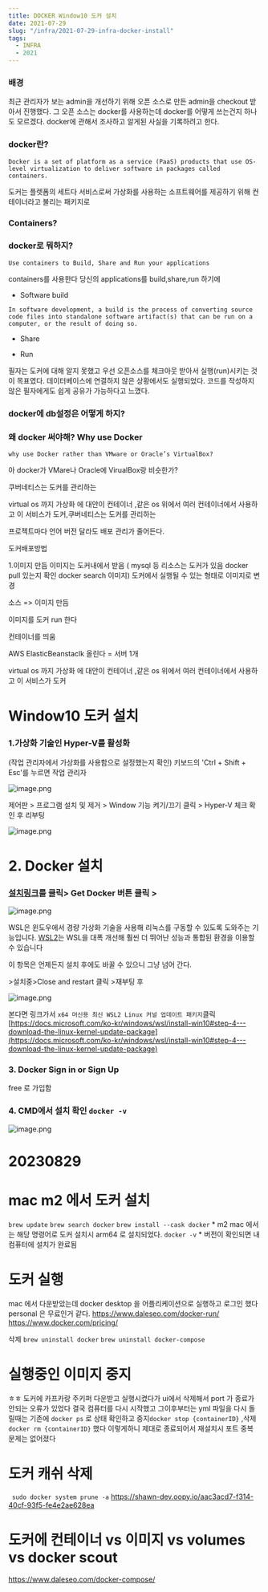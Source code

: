 ```yaml
---
title: DOCKER Window10 도커 설치
date: 2021-07-29
slug: "/infra/2021-07-29-infra-docker-install"
tags:
  - INFRA
  - 2021
---
```

### 배경

최근 관리자가 보는 admin을 개선하기 위해
오픈 소스로 만든 admin을 checkout 받아서 진행했다.
그 오픈 소스는 docker를 사용하는데 docker를 어떻게 쓰는건지 하나도 모르겠다.
docker에 관해서 조사하고 알게된 사실을 기록하려고 한다.

### docker란?
```
Docker is a set of platform as a service (PaaS) products that use OS-level virtualization to deliver software in packages called containers.
```
도커는 플렛폼의 세트다
서비스로써
가상화를 사용하는
소프트웨어를 제공하기 위해
컨테이너라고 불리는 패키지로

### Containers?


### docker로 뭐하지?
```
Use containers to Build, Share and Run your applications
```
containers를 사용한다
당신의 applications를 build,share,run 하기에
* Software build
```
In software development, a build is the process of converting source code files into standalone software artifact(s) that can be run on a computer, or the result of doing so.
```
* Share

* Run

필자는 도커에 대해 알지 못했고
우선 오픈소스를 체크아웃 받아서 실행(run)시키는 것이 목표였다.
데이터베이스에 연결하지 않은 상황에서도 실행되었다.
코드를 작성하지 않은 필자에게도 쉽게 공유가 가능하다고 느꼈다.

### docker에 db설정은 어떻게 하지?

### 왜 docker 써야해? Why use Docker
```
why use Docker rather than VMware or Oracle’s VirtualBox?
```
아 docker가 VMare나 Oracle에 VirualBox랑 비슷한가?

쿠버네티스는 도커를 관리하는

virtual os 까지 가상화 에 대안이 컨테이너 ,같은 os 위에서 여러 컨테이너에서 사용하고 이 서비스가 도커,쿠버네티스는 도커를 관리하는


프로젝트마다 언어 버전 달라도 배포 관리가 줄어든다.


도커배포방법

1.이미지 만듬
이미지는 도커내에서 받음 ( mysql 등 리소스는 도커가 있음 docker pull 있는지 확인 docker search 이미지)
도커에서 실행될 수 있는 형태로 이미지로 변경

소스 => 이미지 만듬

이미지를 도커 run 한다

컨테이너를 띄움


AWS ElasticBeanstaclk  올린다 = 서버 1개

virtual os 까지 가상화 에 대안이 컨테이너 ,같은 os 위에서 여러 컨테이너에서 사용하고 이 서비스가 도커


# Window10 도커 설치

### 1.가상화 기술인 Hyper-V를 활성화

(작업 관리자에서 가상화를 사용함으로 설정했는지 확인)
키보드의 'Ctrl + Shift + Esc'를 누르면 작업 관리자

![image.png](./docker1.JPG)

제어판 > 프로그램 설치 및 제거 > Window 기능 켜기/끄기 클릭 > Hyper-V 체크 확인 후 리부팅

![image.png](/content/postsnt/posts/img/docker2.JPG)

# 2. Docker 설치

### [설치링크](https://hub.docker.com/editions/community/docker-ce-desktop-windows/)를 클릭> Get Docker 버튼 클릭 >

![image.png](./docker3.JPG)

WSL은 윈도우에서 경량 가상화 기술을 사용해 리눅스를 구동할 수 있도록 도와주는 기능입니다. [WSL2](https://www.44bits.io/ko/post/wsl2-install-and-basic-usage)는 WSL을 대폭 개선해 훨씬 더 뛰어난 성능과 통합된 환경을 이용할 수 있습니다

이 항목은 언제든지 설치 후에도 바꿀 수 있으니 그냥 넘어 간다.

\>설치중\>Close and restart 클릭 \>재부팅 후

![image.png](./docker4.JPG)

본다면 링크가서 `x64 머신용 최신 WSL2 Linux 커널 업데이트 패키지`클릭
[https://docs.microsoft.com/ko-kr/windows/wsl/install-win10#step-4---download-the-linux-kernel-update-package](https://docs.microsoft.com/ko-kr/windows/wsl/install-win10#step-4---download-the-linux-kernel-update-package)

### 3. Docker Sign in or Sign Up

free 로 가입함

### 4. CMD에서 설치 확인 `docker -v`

![image.png](./docker5.JPG)


# 20230829

# mac m2 에서 도커 설치
`brew update`
`brew search docker`
`brew install --cask docker`
    *  m2 mac 에서는 해당 명령어로 도커 설치시 arm64 로 설치되었다.
`docker -v`
    * 버전이 확인되면 내 컴퓨터에 설치가 완료됨

# 도커 실행
mac 에서 다운받았는데
docker desktop 을 어플리케이션으로 실행하고 로그인 했다
personal 은 무료인거 같다.
https://www.daleseo.com/docker-run/
https://www.docker.com/pricing/

삭제
`brew uninstall docker`
`brew uninstall docker-compose`

# 실행중인 이미지 중지

ㅎㅎ 도커에 카프카랑 주키퍼 다운받고 실행시켰다가 ui에서 삭제해서 port 가 종료가 안되는 오류가 있었다
결국 컴퓨터를 다시 시작했고
그이후부터는 yml 파일을 다시 돌릴때는 기존에
`docker ps` 로 상태 확인하고 중지`docker stop {containerID}` ,삭제`docker rm {containerID}` 했다
이렇게하니 제대로 종료되어서 재설치시 포트 중복 문제는 없어졌다

# 도커 캐쉬 삭제
` sudo docker system prune -a`
https://shawn-dev.oopy.io/aac3acd7-f314-40cf-93f5-fe4e2ae628ea

# 도커에 컨테이너 vs 이미지 vs volumes vs docker scout



https://www.daleseo.com/docker-compose/